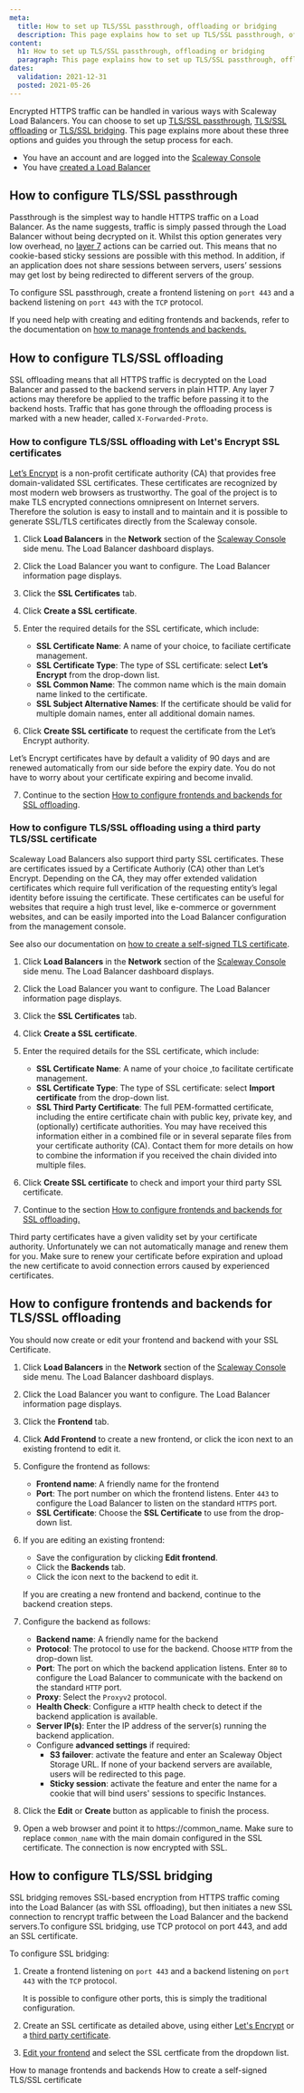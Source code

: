 ```yaml
---
meta:
  title: How to set up TLS/SSL passthrough, offloading or bridging
  description: This page explains how to set up TLS/SSL passthrough, offloading or bridging
content:
  h1: How to set up TLS/SSL passthrough, offloading or bridging
  paragraph: This page explains how to set up TLS/SSL passthrough, offloading or bridging
dates:
  validation: 2021-12-31
  posted: 2021-05-26
---
```


Encrypted HTTPS traffic can be handled in various ways with Scaleway Load Balancers. You can choose to set up [TLS/SSL passthrough](/network/load-balancer/concepts#ssl-passthrough), [TLS/SSL offloading](/network/load-balancer/concepts#ssl-offloading) or [TLS/SSL bridging](/network/load-balancer/concepts#ssl-bridging). This page explains more about these three options and guides you through the setup process for each.

<Message type="requirement">

- You have an account and are logged into the [Scaleway Console](https://console.scaleway.com) 
- You have [created a Load Balancer](/network/load-balancer/how-to/create-load-balancer)

</Message>

## How to configure TLS/SSL passthrough

Passthrough is the simplest way to handle HTTPS traffic on a Load Balancer. As the name suggests, traffic is simply passed through the Load Balancer without being decrypted on it. Whilst this option generates very low overhead, no [layer 7](https://en.wikipedia.org/wiki/OSI_model#Layer_7:_Application_Layer) actions can be carried out. This means that no cookie-based sticky sessions are possible with this method. 
In addition, if an application does not share sessions between servers, users’ sessions may get lost by being redirected to different servers of the group.

To configure SSL passthrough, create a frontend listening on `port 443` and a backend listening on `port 443` with the `TCP` protocol.

If you need help with creating and editing frontends and backends, refer to the documentation on [how to manage frontends and backends.](/network/load-balancer/how-to/manage-frontends-and-backends/)

## How to configure TLS/SSL offloading

SSL offloading means that all HTTPS traffic is decrypted on the Load Balancer and passed to the backend servers in plain HTTP. Any layer 7 actions may therefore be applied to the traffic before passing it to the backend hosts. Traffic that has gone through the offloading process is marked with a new header, called `X-Forwarded-Proto`.

### How to configure TLS/SSL offloading with Let's Encrypt SSL certificates

[Let’s Encrypt](https://letsencrypt.org/) is a non-profit certificate authority (CA) that provides free domain-validated SSL certificates. These certificates are recognized by most modern web browsers as trustworthy. The goal of the project is to make TLS encrypted connections omnipresent on Internet servers. Therefore the solution is easy to install and to maintain and it is possible to generate SSL/TLS certificates directly from the Scaleway console.

1. Click **Load Balancers** in the **Network** section of the [Scaleway Console](https://console.scaleway.com) side menu. The Load Balancer dashboard displays. 

2. Click the Load Balancer you want to configure. The Load Balancer information page displays. 

3. Click the **SSL Certificates** tab. 

4. Click **Create a SSL certificate**.

5. Enter the required details for the SSL certificate, which include:
	- **SSL Certificate Name**: A name of your choice, to faciliate certificate management.
	- **SSL Certificate Type**: The type of SSL certificate: select **Let’s Encrypt** from the drop-down list.
	- **SSL Common Name**: The common name which is the main domain name linked to the certificate.
	- **SSL Subject Alternative Names**: If the certificate should be valid for multiple domain names, enter all additional domain names.

	<Lightbox src="assets/scaleway-create-ssl-lets-encrypt.png" />

6. Click **Create SSL certificate** to request the certificate from the Let’s Encrypt authority.

<Message type="note">

Let’s Encrypt certificates have by default a validity of 90 days and are renewed automatically from our side before the expiry date. You do not have to worry about your certificate expiring and become invalid.

</Message>

7. Continue to the section [How to configure frontends and backends for SSL offloading](#how-to-configure-frontends-and-backends-for-tlsssl-offloading).

### How to configure TLS/SSL offloading using a third party TLS/SSL certificate

Scaleway Load Balancers also support third party SSL certificates. These are certificates issued by a Certificate Authoriy (CA) other than Let’s Encrypt. Depending on the CA, they may offer extended validation certificates which require full verification of the requesting entity’s legal identity before issuing the certificate. These certificates can be useful for websites that require a high trust level, like e-commerce or government websites, and can be easily imported into the Load Balancer configuration from the management console.

See also our documentation on [how to create a self-signed TLS certificate](/network/load-balancer/how-to/create-self-signed-tls-certificate/).

1. Click **Load Balancers** in the **Network** section of the [Scaleway Console](https://console.scaleway.com) side menu. The Load Balancer dashboard displays. 

2. Click the Load Balancer you want to configure. The Load Balancer information page displays. 

3. Click the **SSL Certificates** tab. 

4. Click **Create a SSL certificate**.

5. Enter the required details for the SSL certificate, which include:
	- **SSL Certificate Name**: A name of your choice ,to facilitate certificate management.
	- **SSL Certificate Type**: The type of SSL certificate: select **Import certificate** from the drop-down list.
	- **SSL Third Party Certificate**: The full PEM-formatted certificate, including the entire certificate chain with public key, private key, and (optionally) certificate authorities. You may have received this information either in a combined file or in several separate files from your certificate authority (CA). Contact them for more details on how to combine the information if you received the chain divided into multiple files.

	<Lightbox src="assets/scaleway-create-ssl-third-party.png" />	

6. Click **Create SSL certificate** to check and import your third party SSL certificate.

7. Continue to the section [How to configure frontends and backends for SSL offloading.](#how-to-configure-frontends-and-backends-for-tlsssl-offloading)

<Message type="note">

Third party certificates have a given validity set by your certificate authority. Unfortunately we can not automatically manage and renew them for you. Make sure to renew your certificate before expiration and upload the new certificate to avoid connection errors caused by experienced certificates.

</Message>

## How to configure frontends and backends for TLS/SSL offloading

You should now create or edit your frontend and backend with your SSL Certificate.

1. Click **Load Balancers** in the **Network** section of the [Scaleway Console](https://console.scaleway.com) side menu. The Load Balancer dashboard displays. 

2. Click the Load Balancer you want to configure. The Load Balancer information page displays. 

3. Click the **Frontend** tab.

4. Click **Add Frontend** to create a new frontend, or click the <Icon name="more" /> icon next to an existing frontend to edit it.

5. Configure the frontend as follows:
	- **Frontend name**: A friendly name for the frontend
	- **Port**: The port number on which the frontend listens. Enter `443` to configure the Load Balancer to listen on the standard `HTTPS` port.
	- **SSL Certificate**: Choose the **SSL Certificate** to use from the drop-down list.

6. If you are editing an existing frontend:
	- Save the configuration by clicking **Edit frontend**.
	- Click the **Backends** tab.
	- Click the <Icon name="more" /> icon next to the backend to edit it.

	If you are creating a new frontend and backend, continue to the backend creation steps.

7. Configure the backend as follows:
	- **Backend name**: A friendly name for the backend
	- **Protocol**: The protocol to use for the backend. Choose `HTTP` from the drop-down list.
	- **Port**: The port on which the backend application listens. Enter `80` to configure the Load Balancer to communicate with the backend on the standard `HTTP` port.
	- **Proxy**: Select the `Proxyv2` protocol.
	- **Health Check**: Configure a `HTTP` health check to detect if the backend application is available.
	- **Server IP(s)**: Enter the IP address of the server(s) running the backend application.
    - Configure **advanced settings** if required:
      - **S3 failover**: activate the feature and enter an Scaleway Object Storage URL. If none of your backend servers are available, users will be redirected to this page.
      - **Sticky session**: activate the feature and enter the name for a cookie that will bind users' sessions to specific Instances. 

8. Click the **Edit** or **Create** button as applicable to finish the process.

9. Open a web browser and point it to https://common_name. Make sure to replace `common_name` with the main domain configured in the SSL certificate. The connection is now encrypted with SSL.

<Lightbox src="assets/scaleway-connection-encrypted-ssl.png" />	

## How to configure TLS/SSL bridging

SSL bridging removes SSL-based encryption from HTTPS traffic coming into the Load Balancer (as with SSL offloading), but then initiates a new SSL connection to rencrypt traffic between the Load Balancer and the backend servers.To configure SSL bridging, use TCP protocol on port 443, and add an SSL certificate.

To configure SSL bridging:

1. Create a frontend listening on `port 443` and a backend listening on `port 443` with the `TCP` protocol.

	<Message type="note">

	It is possible to configure other ports, this is simply the traditional configuration.

	</Message>

2. Create an SSL certificate as detailed above, using either [Let's Encrypt](#how-to-configure-tlsssl-offloading-with-let's-encrypt-ssl-certificates) or a [third party certificate](#how-to-configure-tlsssl-offloading-using-a-third-party-tlsssl-certificate).

3. [Edit your frontend](/network/load-balancer/how-to/manage-frontends-and-backends/#how-to-edit-frontends) and select the SSL certficate from the dropdown list.


<Navigation title="See Also">
  <PreviousButton to="/network/load-balancer/how-to/manage-frontends-and-backends/">How to manage frontends and backends</PreviousButton>
  <NextButton to="/network/load-balancer/how-to/create-self-signed-tls-certificate/">How to create a self-signed TLS/SSL certificate</NextButton>
</Navigation>
